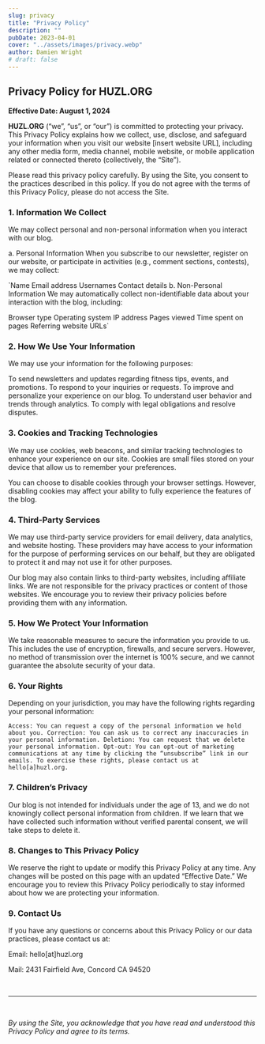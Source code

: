 ```yaml
---
slug: privacy
title: "Privacy Policy"
description: ""
pubDate: 2023-04-01
cover: "../assets/images/privacy.webp"
author: Damien Wright
# draft: false
---
```


## Privacy Policy for HUZL.ORG

**Effective Date: August 1, 2024**

**HUZL.ORG** (“we”, “us”, or “our”) is committed to protecting your privacy. This Privacy Policy explains how we collect, use, disclose, and safeguard your information when you visit our website [insert website URL], including any other media form, media channel, mobile website, or mobile application related or connected thereto (collectively, the “Site”).

Please read this privacy policy carefully. By using the Site, you consent to the practices described in this policy. If you do not agree with the terms of this Privacy Policy, please do not access the Site.

### 1. Information We Collect
We may collect personal and non-personal information when you interact with our blog.

a. Personal Information
When you subscribe to our newsletter, register on our website, or participate in activities (e.g., comment sections, contests), we may collect:

`Name
Email address
Usernames
Contact details
b. Non-Personal Information
We may automatically collect non-identifiable data about your interaction with the blog, including:

Browser type
Operating system
IP address
Pages viewed
Time spent on pages
Referring website URLs`

### 2. How We Use Your Information

We may use your information for the following purposes:

To send newsletters and updates regarding fitness tips, events, and promotions.
To respond to your inquiries or requests.
To improve and personalize your experience on our blog.
To understand user behavior and trends through analytics.
To comply with legal obligations and resolve disputes.

### 3. Cookies and Tracking Technologies

We may use cookies, web beacons, and similar tracking technologies to enhance your experience on our site. Cookies are small files stored on your device that allow us to remember your preferences.

You can choose to disable cookies through your browser settings. However, disabling cookies may affect your ability to fully experience the features of the blog.

### 4. Third-Party Services

We may use third-party service providers for email delivery, data analytics, and website hosting. These providers may have access to your information for the purpose of performing services on our behalf, but they are obligated to protect it and may not use it for other purposes.

Our blog may also contain links to third-party websites, including affiliate links. We are not responsible for the privacy practices or content of those websites. We encourage you to review their privacy policies before providing them with any information.

### 5. How We Protect Your Information

We take reasonable measures to secure the information you provide to us. This includes the use of encryption, firewalls, and secure servers. However, no method of transmission over the internet is 100% secure, and we cannot guarantee the absolute security of your data.

### 6. Your Rights

Depending on your jurisdiction, you may have the following rights regarding your personal information:

`Access: You can request a copy of the personal information we hold about you.
Correction: You can ask us to correct any inaccuracies in your personal information.
Deletion: You can request that we delete your personal information.
Opt-out: You can opt-out of marketing communications at any time by clicking the “unsubscribe” link in our emails.
To exercise these rights, please contact us at hello[a]huzl.org.`

### 7. Children’s Privacy

Our blog is not intended for individuals under the age of 13, and we do not knowingly collect personal information from children. If we learn that we have collected such information without verified parental consent, we will take steps to delete it.

### 8. Changes to This Privacy Policy

We reserve the right to update or modify this Privacy Policy at any time. Any changes will be posted on this page with an updated “Effective Date.” We encourage you to review this Privacy Policy periodically to stay informed about how we are protecting your information.

### 9. Contact Us

If you have any questions or concerns about this Privacy Policy or our data practices, please contact us at:

Email: hello[at]huzl.org

Mail: 2431 Fairfield Ave, Concord CA 94520

&nbsp;

---

&nbsp;

*By using the Site, you acknowledge that you have read and understood this Privacy Policy and agree to its terms.*
